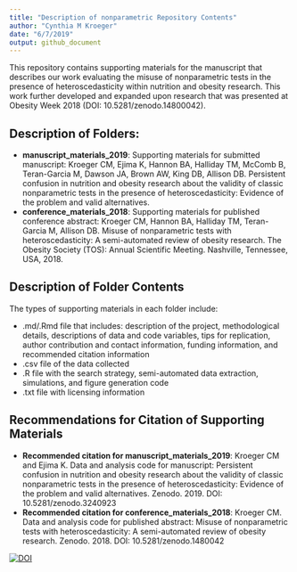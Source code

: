 ```yaml
---
title: "Description of nonparametric Repository Contents"
author: "Cynthia M Kroeger"
date: "6/7/2019"
output: github_document
---
```


This repository contains supporting materials for the manuscript that describes our work evaluating the misuse of nonparametric tests in the presence of heteroscedasticity within nutrition and obesity research. This work further developed and expanded upon research that was presented at Obesity Week 2018 (DOI: 10.5281/zenodo.14800042). 


## Description of Folders:

* __manuscript_materials_2019__: Supporting materials for submitted manuscript: Kroeger CM, Ejima K, Hannon BA, Halliday TM, McComb B, Teran-Garcia M, Dawson JA, Brown AW, King DB, Allison DB. Persistent confusion in nutrition and obesity research about the validity of classic nonparametric tests in the presence of heteroscedasticity: Evidence of the problem and valid alternatives. 
* __conference_materials_2018__: Supporting materials for published conference abstract: Kroeger CM, Hannon BA, Halliday TM, Teran-Garcia M, Allison DB. Misuse of nonparametric tests with heteroscedasticity: A semi-automated review of obesity research. The Obesity Society (TOS): Annual Scientific Meeting. Nashville, Tennessee, USA, 2018.


## Description of Folder Contents 

The types of supporting materials in each folder include: 

* .md/.Rmd file that includes: description of the project, methodological details, descriptions of data and code variables, tips for replication, author contribution and contact information, funding information, and recommended citation information
* .csv file of the data collected 
* .R file with the search strategy, semi-automated data extraction, simulations, and figure generation code
* .txt file with licensing information


## Recommendations for Citation of Supporting Materials  

* __Recommended citation for manuscript_materials_2019__: Kroeger CM and Ejima K. Data and analysis code for manuscript: Persistent confusion in nutrition and obesity research about the validity of classic nonparametric tests in the presence of heteroscedasticity: Evidence of the problem and valid alternatives. Zenodo. 2019. DOI: 10.5281/zenodo.3240923
* __Recommended citation for conference_materials_2018__: Kroeger CM. Data and analysis code for published abstract: Misuse of nonparametric tests with heteroscedasticity: A semi-automated review of obesity research. Zenodo. 2018. DOI: 10.5281/zenodo.1480042

[![DOI](https://zenodo.org/badge/156651162.svg)](https://zenodo.org/badge/latestdoi/156651162)
